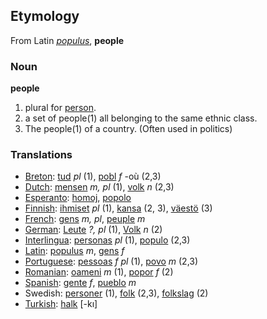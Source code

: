 ==Etymology==
From Latin ''[[populus]]'', '''people'''

=== Noun ===

'''people'''

#plural for [[person]].
#a set of people(1) all belonging to the same ethnic class.
#The people(1) of a country.  (Often used in politics)

=== Translations ===
*[[Breton]]: [[tud]] ''pl'' (1), [[pobl]] ''f'' -où (2,3)
*[[Dutch]]: [[mensen]] ''m, pl'' (1), [[volk]] ''n'' (2,3)
*[[Esperanto]]: [[homoj]], [[popolo]]
*[[Finnish]]: [[ihmiset]] ''pl'' (1), [[kansa]] (2, 3), [[väestö]] (3)
*[[French]]: [[gens]] ''m, pl'', [[peuple]] ''m''
*[[German]]: [[Leute]] ''?, pl'' (1), [[Volk]] ''n'' (2)
*[[Interlingua]]: [[persona]]s ''pl'' (1), [[populo]] (2,3)
*[[Latin]]: [[populus]] ''m'', [[gens]] ''f''
*[[Portuguese]]: [[pessoa]]s ''f'' ''pl'' (1), [[povo]] ''m'' (2,3)
*[[Romanian]]: [[oameni]] ''m'' (1), [[popor]] ''f'' (2)
*[[Spanish]]: [[gente]] ''f'', [[pueblo]] ''m''
*Swedish: [[personer]] (1), [[folk]] (2,3), [[folkslag]] (2) 
*[[Turkish]]: [[halk]] [-kı]